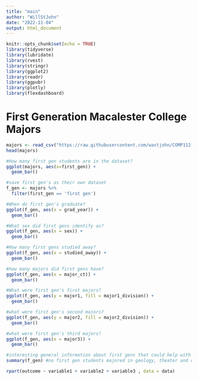 ```yaml
---
title: "main"
author: "WillStJohn"
date: "2022-11-04"
output: html_document
---
```


```r
knitr::opts_chunk$set(echo = TRUE)
library(tidyverse)
library(lubridate)
library(rvest)
library(stringr)
library(ggplot2)
library(readr)
library(ggpubr)
library(plotly)
library(flexdashboard)
```

# First Generation Macalester College Majors


```r
majors <- read_csv("https://raw.githubusercontent.com/wastjohn/COMP112-Final/main/majordata.csv")
head(majors)

#How many first gen students are in the dataset?
ggplot(majors, aes(x=first_gen)) +
  geom_bar()

#save first gen's as their own dataset
f_gen <- majors %>%
  filter(first_gen == 'first gen')

#When do first gen's graduate?
ggplot(f_gen, aes(x = grad_year)) +
  geom_bar()

#What sex did first gens identify as?
ggplot(f_gen, aes(x = sex)) +
  geom_bar()

#How many first gens studied away?
ggplot(f_gen, aes(x = studied_away)) +
  geom_bar()

#how many majors did first gens have?
ggplot(f_gen, aes(x = major_ct)) +
  geom_bar()

#What were first gen's first majors?
ggplot(f_gen, aes(y = major1, fill = major1_division)) +
  geom_bar()

#what were first gen's second majors?
ggplot(f_gen, aes(y = major2, fill = major2_division)) +
  geom_bar()

#what were first gen's third majors?
ggplot(f_gen, aes(x = major3)) +
  geom_bar()

#interesting general information about first gens that could help with future questions 
summary(f_gen) #no first gen students majored in geology, theater and dance, spanish/portuguese, etc

```

```r
rpart(outcome ~ variable1 + variable2 + variable3 , data = data)

```



